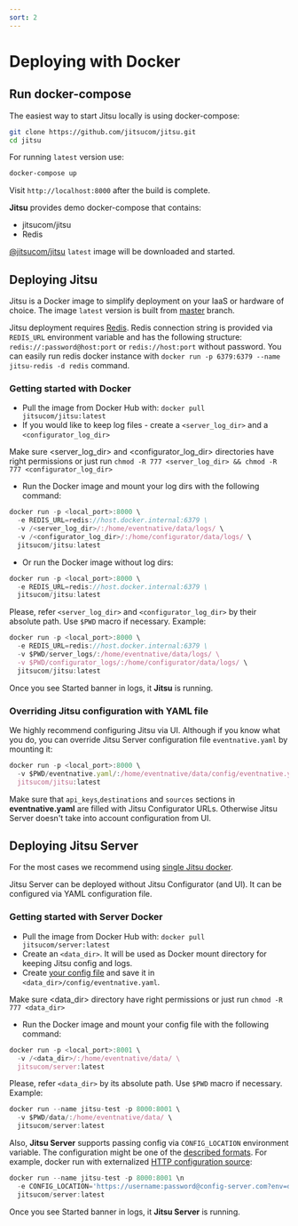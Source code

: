 ```yaml
---
sort: 2
---
```


# Deploying with Docker

## Run docker-compose

The easiest way to start Jitsu locally is using docker-compose:

```bash
git clone https://github.com/jitsucom/jitsu.git
cd jitsu
```

For running `latest` version use:

```bash
docker-compose up
```

Visit `http://localhost:8000` after the build is complete.

**Jitsu** provides demo docker-compose that contains:
* jitsucom/jitsu
* Redis

<Hint>
    <a href="https://hub.docker.com/r/jitsucom/jitsu">@jitsucom/jitsu</a>  <code inline="true">latest</code> image will be downloaded and started.
</Hint>

## Deploying Jitsu

Jitsu is a Docker image to simplify deployment on your IaaS or hardware of choice. The image `latest` version is built from [master](https://github.com/jitsucom/jitsu/tree/master) branch.

<Hint>
  Jitsu deployment requires <a href="https://redis.io/">Redis</a>. Redis connection string is provided via <code inline="true">REDIS_URL</code>
  environment variable and has the following structure: <code inline="true">redis://:password@host:port</code> or <code inline="true">redis://host:port</code> without password.
  You can easily run redis docker instance with <code inline="true">docker run -p 6379:6379 --name jitsu-redis -d redis</code> command.
</Hint>

### Getting started with Docker

* Pull the image from Docker Hub with: `docker pull jitsucom/jitsu:latest`
* If you would like to keep log files - create a `<server_log_dir>` and a `<configurator_log_dir>`

<Hint>
    Make sure &lt;server_log_dir&gt; and &lt;configurator_log_dir&gt; directories have right permissions or just run <code inline="true">chmod -R 777 &lt;server_log_dir&gt; && chmod -R 777 &lt;configurator_log_dir&gt;</code>
</Hint>

* Run the Docker image and mount your log dirs with the following command:

```javascript
docker run -p <local_port>:8000 \
  -e REDIS_URL=redis://host.docker.internal:6379 \
  -v /<server_log_dir>/:/home/eventnative/data/logs/ \
  -v /<configurator_log_dir>/:/home/configurator/data/logs/ \
  jitsucom/jitsu:latest
```

* Or run the Docker image without log dirs:

```javascript
docker run -p <local_port>:8000 \
  -e REDIS_URL=redis://host.docker.internal:6379 \
  jitsucom/jitsu:latest
```

Please, refer `<server_log_dir>` and `<configurator_log_dir>` by their absolute path. Use `$PWD` macro if necessary. Example:

```javascript
docker run -p <local_port>:8000 \
  -e REDIS_URL=redis://host.docker.internal:6379 \
  -v $PWD/server_logs/:/home/eventnative/data/logs/ \
  -v $PWD/configurator_logs/:/home/configurator/data/logs/ \
  jitsucom/jitsu:latest
```

Once you see Started banner in logs, it **Jitsu** is running.

### Overriding Jitsu configuration with YAML file

We highly recommend configuring Jitsu via UI. Although if you know what you do, you can override Jitsu Server configuration file `eventnative.yaml` by mounting it:

```javascript
docker run -p <local_port>:8000 \
  -v $PWD/eventnative.yaml/:/home/eventnative/data/config/eventnative.yaml \
  jitsucom/jitsu:latest
```

<Hint>
  Make sure that <code inline="true">api_keys</code>,<code inline="true">destinations</code> and <code inline="true">sources</code> sections in <b>eventnative.yaml</b> are filled with
  Jitsu Configurator URLs. Otherwise Jitsu Server doesn't take into account configuration from UI.
</Hint>


## Deploying Jitsu Server

For the most cases we recommend using [single Jitsu docker](#getting-started-with-docker).

Jitsu Server can be deployed without Jitsu Configurator (and UI). It can be configured via YAML configuration file.

### Getting started with Server Docker

* Pull the image from Docker Hub with: `docker pull jitsucom/server:latest`
* Create an `<data_dir>`. It will be used as Docker mount directory for keeping Jitsu config and logs.
* Create [your config file](/docs/configuration/) and save it in `<data_dir>/config/eventnative.yaml`.

<Hint>
  Make sure &lt;data_dir&gt; directory have right permissions or just run <code inline="true">chmod -R 777 &lt;data_dir&gt;</code>
</Hint>

* Run the Docker image and mount your config file with the following command:

```javascript
docker run -p <local_port>:8001 \
  -v /<data_dir>/:/home/eventnative/data/ \
  jitsucom/server:latest
```

Please, refer `<data_dir>` by its absolute path. Use `$PWD` macro if necessary. Example:

```javascript
docker run --name jitsu-test -p 8000:8001 \
  -v $PWD/data/:/home/eventnative/data/ \
  jitsucom/server:latest
```

Also, **Jitsu Server** supports passing config via `CONFIG_LOCATION` environment variable. The configuration might be one of the [described formats](/docs/deployment/configuration-source). For example, docker run with externalized [HTTP configuration source](/docs/deployment/configuration-source#http-source):

```javascript
docker run --name jitsu-test -p 8000:8001 \n
  -e CONFIG_LOCATION='https://username:password@config-server.com?env=dev' \
  jitsucom/server:latest
```


Once you see Started banner in logs, it **Jitsu Server** is running.
